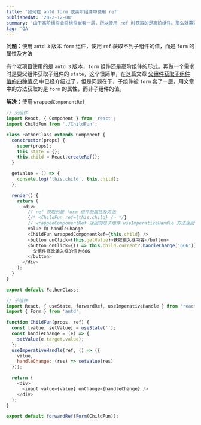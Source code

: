 ```yaml
---
title: '如何在 antd form 或高阶组件中使用 ref'
publishedAt: '2022-12-08'
summary: '由于高阶组件会将组件嵌套一层，所以使用 ref 时获取的是高阶组件。那么就需要使用 wrappedComponentRef 来解决这个问题'
tag: 'QA'
---
```


**问题**：使用 `antd 3` 版本 `form` 组件，使用 `ref` 获取不到子组件的值，而是 `form` 的属性及方法

有个老项目使用的是 `antd 3` 版本，`form` 组件还是高阶组件的形式。再做一个需求时是要父组件获取子组件的 `state`，这个很简单，在这篇文章 [父组件获取子组件值的四种情况](https://younglele.cn/four-cases-where-a-parent-component-gets-a-child-component) 中已经介绍过了，但是问题在于，子组件被 `form` 套了一层，用文章中的方法获取的是 `form` 的属性，而非子组件的值。

**解决**：使用 `wrappedComponentRef`

```javascript
// 父组件
import React, { Component } from 'react';
import ChildFun from './ChildFun';

class FatherClass extends Component {
  constructor(props) {
    super(props);
    this.state = {};
    this.child = React.createRef();
  }

  getValue = () => {
    console.log('this.child', this.child);
  };

  render() {
    return (
      <div>
        // ref 获取的是 form 组件的属性及方法
        {/* <ChildFun ref={this.child} /> */}
        // wrappedComponentRef 返回的是子组件 useImperativeHandle 方法返回的
        value 和 handleChange
        <ChildFun wrappedComponentRef={this.child} />
        <button onClick={this.getValue}>获取输入框内容</button>
        <button onClick={() => this.child.current?.handleChange('666')}>
          父组件修改输入框的值为666
        </button>
      </div>
    );
  }
}

export default FatherClass;
```

```javascript
// 子组件
import React, { useState, forwardRef, useImperativeHandle } from 'react';
import { Form } from 'antd';

function ChildFun(props, ref) {
  const [value, setValue] = useState('');
  const handleChange = (e) => {
    setValue(e.target.value);
  };
  useImperativeHandle(ref, () => ({
    value,
    handleChange: (res) => setValue(res)
  }));

  return (
    <div>
      <input value={value} onChange={handleChange} />
    </div>
  );
}

export default forwardRef(Form(ChildFun));
```
